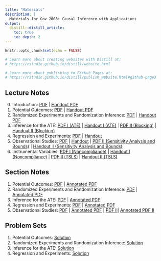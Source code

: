 ```yaml
---
title: "Materials"
description: |
  Materials for Gov 2003: Causal Inference with Applications
output:
  distill::distill_article:
    toc: true
    toc_depth: 2
---
```


```r
knitr::opts_chunk$set(echo = FALSE)

# Learn more about creating websites with Distill at:
# https://rstudio.github.io/distill/website.html

# Learn more about publishing to GitHub Pages at:
# https://rstudio.github.io/distill/publish_website.html#github-pages

```

## Lecture Notes

0. Introduction: [PDF](files/00_intro.pdf) |  [Handout PDF](files/00_intro_handout.pdf)
1. Potential Outcomes: [PDF](files/01_potential_outcomes.pdf) |  [Handout PDF](files/01_potential_outcomes_handout.pdf)
1. Randomized Experiments and Randomization Inference: [PDF](files/02_experiments.pdf) |  [Handout PDF](files/02_experiments_handout.pdf)
1. Inference for the ATE: [PDF I (ATE)](files/03_ate_inference.pdf) | [Handout I (ATE)](files/03_ate_inference_handout.pdf) | [PDF II (Blocking)](files/03_blocking_pairs.pdf) | [Handout II (Blocking)](files/03_blocking_pairs_handout.pdf)
1. Regression and Experiments: [PDF](files/04_regression.pdf) | [Handout](files/04_regression_handout.pdf)
1. Observational Studies: [PDF](files/05_observational_studies.pdf) | [Handout](files/05_observational_studies_handout.pdf) | [PDF II (Sensitivity Analysis and Bounds)](files/05_sens_partial.pdf) | [Handout II (Sensitivity Analysis and Bounds)](files/05_sens_partial_handout.pdf)
1. Instrumental Variables: [PDF I (Noncompliance)](files/06_iv.pdf) | [Handout I (Noncompliance)](files/06_iv_handout.pdf) | [PDF II (TSLS)](files/06_tsls.pdf) | [Handout II (TSLS)](files/06_tsls_handout.pdf)

## Section Notes

1. Potential Outcomes: [PDF](files/section1_gov2003_2021F.pdf) | [Annotated PDF](files/section1_gov2003_2021F_annotated.pdf)
1. Randomized Experiments and Randomization Inference: [PDF](files/section2_gov2003_2021F.pdf) | [Annotated PDF](files/section2_gov2003_2021F_annotated.pdf)
1. Inference for the ATE: [PDF](files/section3_gov2003_2021F.pdf) | [Annotated PDF](files/section3_gov2003_2021F_annotated.pdf)
1. Regression and Experiments: [PDF](files/section4_gov2003_2021F.pdf) | [Annotated PDF](files/section4_gov2003_2021F_annotated.pdf)
1. Observational Studies: [PDF](files/section5_gov2003_2021F.pdf) | [Annotated PDF](files/section5_gov2003_2021F_annotated.pdf) | [PDF II](files/section6_gov2003_2021F.pdf)| [Annotated PDF II](files/section6_gov2003_2021F_annotated.pdf)

## Problem Sets

1. Potential Outcomes: [Solution](files/pset1_gov2003_2021F_solution.pdf)
1. Randomized Experiments and Randomization Inference: [Solution](files/pset2_gov2003_2021F_solution.pdf) 
1. Inference for the ATE: [Solution](files/pset3_gov2003_2021F_solution.pdf) 
1. Regression and Experiments: [Solution](files/pset4_gov2003_2021F_solution.pdf) 
